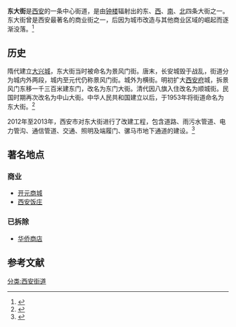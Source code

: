 {{Infobox China Road
|中文道路名称= 东大街
|道路名称拼音= Dong Dajie
|道路方向= WE
|路牌类型= Xi'an
|图片= 
|图片说明= 
|道路属性= 主干道
|道路总长度= 2.15
|规划总长度=
|已通车长度=
|车速限制=
|行车线数量=
|所在地区= [[碑林区|碑林区]]、[[新城区|新城区]]
|起点= [[西安钟楼|钟楼]]
|终点= [[长乐门|长乐门]]
}}
'''东大街'''是[[西安|西安]]的一条中心街道，是由[[西安钟楼|钟楼]]辐射出的东、[[西大街_(西安)|西]]、[[南大街_(西安)|南]]、[[北大街_(西安)|北]]四条大街之一。东大街曾是西安最著名的商业街之一，后因为城市改造与其他商业区域的崛起而逐渐没落。<ref>{{Cite web |url= http://www.sxdaily.com.cn/n/2013/0822/c363-5208978.html |title= 西安东大街遭遇商业模式之困  变身“甩卖”街 |author=  |date= 2013年8月22日 |publisher= 陕西传媒网 |language= zh-hans |accessdate= 2014年4月22日 |quote=  |archive-url= https://web.archive.org/web/20140426201943/http://www.sxdaily.com.cn/n/2013/0822/c363-5208978.html |archive-date= 2014年4月26日 |dead-url= yes }}</ref>

==历史==
隋代建立[[大兴城|大兴城]]，东大街当时被命名为景风门街。唐末，长安城毁于战乱，街道分为城内外两段，城内至元代仍称景风门街。城外为横街。明初扩大[[西安府|西安府]]城，拆景风门东移一千三百米建东门，改名为东门大街。清代因八旗入住改名为顺城街。民国时期再次改名为中山大街。中华人民共和国建立以后，于1953年将街道命名为东大街。<ref>{{Cite web |url= http://sn.ifeng.com/zhuanti/detail_2012_12/21/495804_0.shtml |title= 东大街的历史 |author=  |date= 2012年12月21日 |publisher= 凤凰网陕西 |language= zh-hans |accessdate= 2014年4月22日 |quote=  |archive-date= 2014年7月12日 |archive-url= https://web.archive.org/web/20140712175825/http://sn.ifeng.com/zhuanti/detail_2012_12/21/495804_0.shtml |dead-url= no }}</ref>

2012年至2013年，西安市对东大街进行了改建工程，包含道路、雨污水管道、电力管沟、通信管道、交通、照明及端履门、骡马市地下通道的建设。<ref>{{Cite web |url= http://xa.focus.cn/news/2012-10-31/2476521.html |title= 东大街今起改造 明年九月换新颜 |author=  |date= 2012-10-31 |publisher= 搜狐网 |language= zh-hans |accessdate= 2014年9月3日 |quote=  }}</ref>

==著名地点==
===商业===
*[[开元商城|开元商城]]
*[[西安饭庄|西安饭庄]]

===已拆除===
*[[华侨商店|华侨商店]]

==参考文献==
{{reflist}}

[[分类:西安街道|分类:西安街道]]